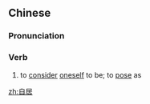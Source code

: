 ==Chinese==
{{zh-forms}}

===Pronunciation===
{{zh-pron
|m=zìjū
|c=zi6 geoi1
|mn=qz:chīr-ku/tp,xm,zz:chū-ku/kh,zz:chū-ki
|cat=v
}}

===Verb===
{{zh-verb}}

# to [[consider]] [[oneself]] to be; to [[pose]] as

[[zh:自居]]